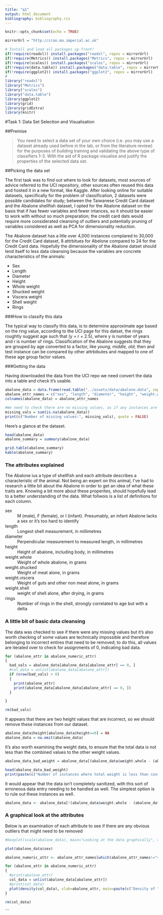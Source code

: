 ```yaml
---
title: "q1"
output: html_document
bibliography: bibliography.ris
---
```



```r
knitr::opts_chunk$set(echo = TRUE)
```


```r
mirrorUrl = "http://cran.ma.imperial.ac.uk"

# Install and load all packages up-front!
if(!require(readxl)) install.packages("readxl", repos = mirrorUrl)
if(!require(Metrics)) install.packages("Metrics", repos = mirrorUrl)
if(!require(scales)) install.packages("scales", repos = mirrorUrl)
if(!require(data.table)) install.packages("data.table", repos = mirrorUrl)
if(!require(ggplot2)) install.packages("ggplot2", repos = mirrorUrl)
#
library("readxl")
library("Metrics")
library("scales")
library("data.table")
library(ggplot2)
library(grid)
library(gridExtra)
library(knitr)
```

<section>

#Task 1: Data Set Selection and Visualisation

##Premise

>You need to select a data set of your own choice (i.e. you may use a dataset already used before in the lab, or from the literature review) for the purposes of building training and validating the above type of classifiers 1-3. With the aid of R package visualise and justify the properties of the selected data set.

<!--
• Data Set summary of main properties 5
• Visualisation in R of main data set properties 5
-->

##Picking the data set

The first task was to find out where to look for datasets, most sources of advice referred to the UCI repository, other sources often reused this data and hosted it in a new format, like Kaggle. After looking online for suitable datasets, specifically for the problem of classification, 2 datasets were possible candidates for study; between the Taiwanese Credit Card dataset and the Abalone shellfish dataset, I opted for the Abalone dataset on the basis that if has fewer variables and fewer intances, so it should be easier to work with without so much preparation; the credit card dats would require more considerated cleansing of outliers and potentially pruning of variables considered as well as PCA for dimensionality reduction.

The Abalone dataset has a litle over 4,000 instances complared to 30,000 for the Credit Card dataset, 8 attrbitues for Abelone compared to 24 for the Credit Card data. Hopefully the dimensionality of the Abalone datset should lend itself to less data cleansing because the variables are concrete characteristics of the animals:

 - Sex
 - Length
 - Diameter
 - Height
 - Whole weight
 - Shucked weight
 - Viscera weight
 - Shell weight
 - Rings 

###How to classify this data

The typical way to classify this data, is to determine approximate age based on the ring value, according to the UCI page for this datset, the rings roughtly suggest age such that \(y = r + 2.5\), where y is number of years and r is number of rings. Classification of the Abalone suggests that they are grouped by age converted to a factor, like _young, middle, old_; then and test instance can be compared by other attrbibutes and mapped to one of these age group factor values.

###Getting the data

Having downloaded the data from the UCI repo we need convert the data into a table and check it's usable.

```r
abalone_data = data.frame(read.table("../assets/data/abalone.data", sep = ","))
abalone_attr_names = c("sex", "length", "diameter", "height", "weight.whole", "weight.shucked", "weight.viscera", "weight.shell", "rings")
colnames(abalone_data) = abalone_attr_names

#We need to check there are no missing values, as if any instances are incomlete we will need to remove
missing_vals = sum(is.na(abalone_data))
print(c("Number of missing values:", missing_vals), quote = FALSE)
```

Here's a glance at the dataset.

```r
head(abalone_data)
abalone_summary = summary(abalone_data)

grid.table(abalone_summary)
kable(abalone_summary)

```
### The attributes explained

The Abalone ius a type of shellfish and each attribute describes a characteristic of the animal. Not being an expert on this animal, I've had to research a little bit about the Abalone in order to get an idea of what these traits are. Knowing a bit more about these properites, should hopefully lead to a better understanding of the data. What follwois is a list of definitions for each column.

<dl>
  <dt>sex</dt>
  <dd>M (male), F (female), or I (infant). Presumably, an infant Abalone lacks a sex or it's too hard to identify</dd>
  <dt>length</dt>
  <dd>Longest shell measurement, in millimetres</dd>
  <dt>diameter</dt>
  <dd>Perpendicular measurement to measured length, in millimetres</dd>
  <dt>height</dt>
  <dd>Height of abalone, including body, in millimetres</dd>
  <dt>weight.whole</dt>
  <dd>Weight of whole abalone, in grams</dd>
  <dt>weight.shucked</dt>
  <dd>Weight of meat alone, in grams</dd>
  <dt>weight.viscera</dt>
  <dd>Weight of guts and other non meat alone, in grams</dd>
  <dt>weight.shell</dt>
  <dd>weight of shell alone, after drying, in grams</dd>
  <dt>rings</dt>
  <dd>Number of rings in the shell, strongly correlated to age but with a delta</dd>
</dl>

### A little bit of basic data cleansing

The data was checked to see if there were any missing values but it's also worth checking of some values are technically impossible and therefore belonging to incorrect entires that need to be removed; to do this, all values are iterated over to check for assignments of 0, indicating bad data.

```r

for (abalone_attr in abalone_numeric_attr)
{
  bad_vals = abalone_data[abalone_data[abalone_attr] == 0, ]
  #col_data = unlist(abalone_data[abalone_attr])
  if (nrow(bad_vals) > 0)
  {
    print(abalone_attr)
    print(abalone_data[abalone_data[abalone_attr] == 0, ])
  }

}

rm(bad_vals)
```

It appears that there are two height values that are incorrect, so we should remove these instances from our dataset.

```r
abalone_data$height[abalone_data$height==0] = NA
abalone_data = na.omit(abalone_data)
```

It's also worth examining the weight data, to ensure that the total data is not less than the combined values to the other weight values.

```r
abalone_data_bad_weight = abalone_data[(abalone_data$weight.whole - (abalone_data$weight.shucked + abalone_data$weight.viscera + abalone_data$weight.shell)) < 0,]

head(abalone_data_bad_weight)
print(paste(c("Number of instances where total weight is less than constiuent weights:", nrow(abalone_data_bad_weight)), sep = ""), quote = FALSE)
```

It would appear that the data isn't completely sanitized, with this sort of erroneous data entry needing to be handled as well. The simplest option is to rule out these instances as well.
<!--Given that the mean value for the whole weight is 0.8287g, -->
```r
abalone_data <- abalone_data[!(abalone_data$weight.whole - (abalone_data$weight.shucked + abalone_data$weight.viscera + abalone_data$weight.shell)) < 0,]
```

### A graphical look at the attributes 

Below is an examination of each attribute to see if there are any obvious outliers that might need to be removed

```r
#boxplot(scale(abalone_data), main="Looking at the data graphically", xlab="Abalone Attributes", ylab="Values") 

plot(abalone_data$sex)

abalone_numeric_attr <- abalone_attr_names[which(abalone_attr_names!="sex")] 

for (abalone_attr in abalone_numeric_attr)
{
  #print(abalone_attr)
  col_data = unlist(abalone_data[abalone_attr])
  #print(col_data)
  plot(density(col_data), xlab=abalone_attr, main=paste(c("Density of ", abalone_attr), collapse = ''))
}

rm(col_data)

```

```

</section>
